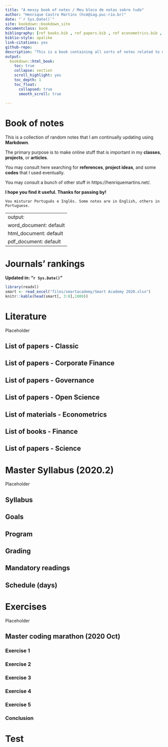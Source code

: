 ```yaml
--- 
title: "A messy book of notes / Meu bloco de notas sobre tudo"
author: "Henrique Castro Martins (hcm@iag.puc-rio.br)"
date: "`r Sys.Date()`"
site: bookdown::bookdown_site
documentclass: book
bibliography: [ref books.bib , ref papers.bib , ref econometrics.bib , ref open science.bib]
biblio-style: apalike
link-citations: yes
github-repo:
description: "This is a book containing all sorts of notes related to my classes, my articles or projects."
output:
  bookdown::html_book:
    toc: true
    collapse: section
    scroll_highlight: yes
    toc_depth: 1
    toc_float:
      collapsed: true
      smooth_scroll: true
      
---
```


# Book of notes

This is a collection of random notes that I am continually updating using **Markdown**.

The primary purpose is to make online stuff that is important in my **classes**, **projects**, or **articles**.

You may consult here searching for **references**, **project ideas**, and some **codes** that I used eventually.

You may consult a bunch of other stuff in https://henriquemartins.net/. 

**I hope you find it useful. Thanks for passing by!**




```block
Vou misturar Português e Inglês. Some notes are in English, others in Portuguese.
```

<!--chapter:end:index.Rmd-->

---
output:
  word_document: default
  html_document: default
  pdf_document: default
---

# Journals' rankings

**Updated in: "`r Sys.Date()`"**



```r
library(readxl)
smart <- read_excel("files/smartacademy/Smart Academy 2020.xlsx")
knitr::kable(head(smart[, 3:8],1000))
```



<!--chapter:end:01-smartacademy.Rmd-->


# Literature

Placeholder


## List of papers - Classic
## List of papers - Corporate Finance
## List of papers - Governance
## List of papers - Open Science
## List of materials - Econometrics
## List of books - Finance
## List of papers - Science

<!--chapter:end:02-literature.Rmd-->


# Master Syllabus (2020.2) 

Placeholder


## Syllabus 
## Goals
## Program
## Grading
## Mandatory readings 
## Schedule (days) 

<!--chapter:end:03-master-syllabus-2020-2.Rmd-->


# Exercises 

Placeholder


## Master coding marathon (2020 Oct)
### Exercise 1
### Exercise 2
### Exercise 3
### Exercise 4 
### Exercise 5
### Conclusion

<!--chapter:end:04-exercises.Rmd-->

# Test

<!--chapter:end:04-exercises.Rmd-->